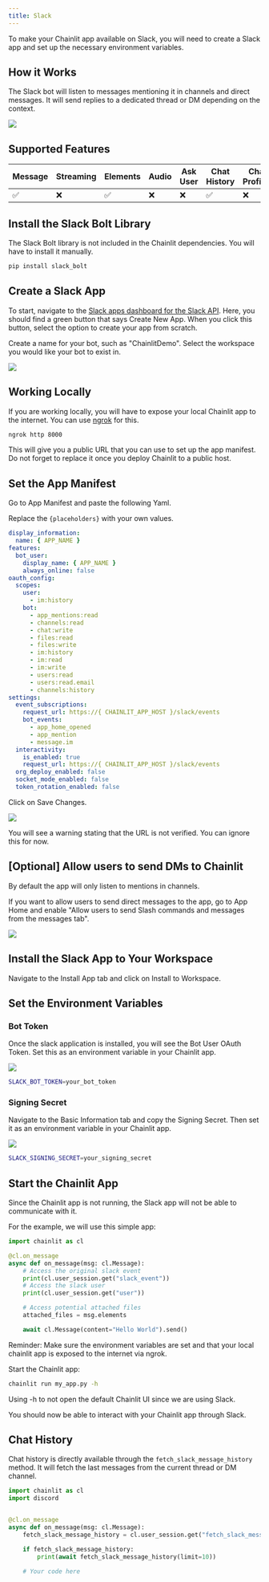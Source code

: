 ```yaml
---
title: Slack
---
```


To make your Chainlit app available on Slack, you will need to create a Slack app and set up the necessary environment variables.

## How it Works

The Slack bot will listen to messages mentioning it in channels and direct messages.
It will send replies to a dedicated thread or DM depending on the context.

<Frame caption="Preview">
  <img src="/images/slack/demo.gif" />
</Frame>

## Supported Features

| Message | Streaming | Elements | Audio | Ask User | Chat History | Chat Profiles | Feedback |
| ------- | --------- | -------- | ----- | -------- | ------------ | ------------- | -------- |
| ✅      | ❌        | ✅       | ❌    | ❌       | ✅           | ❌            | ✅       |

## Install the Slack Bolt Library

The Slack Bolt library is not included in the Chainlit dependencies. You will have to install it manually.

```bash
pip install slack_bolt
```

## Create a Slack App

To start, navigate to the [Slack apps dashboard for the Slack API](https://api.slack.com/apps). Here, you should find a green button that says Create New App. When you click this button, select the option to create your app from scratch.

Create a name for your bot, such as "ChainlitDemo". Select the workspace you would like your bot to exist in.

<Frame caption="Create a Slack App">
  <img src="/images/slack/create-app.png" />
</Frame>

## Working Locally

If you are working locally, you will have to expose your local Chainlit app to the internet. You can use [ngrok](https://ngrok.com/) for this.

```bash
ngrok http 8000
```

This will give you a public URL that you can use to set up the app manifest. Do not forget to replace it once you deploy Chainlit to a public host.

## Set the App Manifest

Go to App Manifest and paste the following Yaml.

<Note>Replace the `{placeholders}` with your own values.</Note>

```yaml
display_information:
  name: { APP_NAME }
features:
  bot_user:
    display_name: { APP_NAME }
    always_online: false
oauth_config:
  scopes:
    user:
      - im:history
    bot:
      - app_mentions:read
      - channels:read
      - chat:write
      - files:read
      - files:write
      - im:history
      - im:read
      - im:write
      - users:read
      - users:read.email
      - channels:history
settings:
  event_subscriptions:
    request_url: https://{ CHAINLIT_APP_HOST }/slack/events
    bot_events:
      - app_home_opened
      - app_mention
      - message.im
  interactivity:
    is_enabled: true
    request_url: https://{ CHAINLIT_APP_HOST }/slack/events
  org_deploy_enabled: false
  socket_mode_enabled: false
  token_rotation_enabled: false
```

Click on Save Changes.

<Frame caption="Set the App Manifest">
  <img src="/images/slack/app-manifest.png" />
</Frame>

You will see a warning stating that the URL is not verified. You can ignore this for now.

## [Optional] Allow users to send DMs to Chainlit

By default the app will only listen to mentions in channels.

If you want to allow users to send direct messages to the app, go to App Home and enable "Allow users to send Slash commands and messages from the messages tab".

<Frame caption="Allow DMs">
  <img src="/images/slack/allow-dm.png" />
</Frame>

## Install the Slack App to Your Workspace

Navigate to the Install App tab and click on Install to Workspace.

## Set the Environment Variables

### Bot Token

Once the slack application is installed, you will see the Bot User OAuth Token. Set this as an environment variable in your Chainlit app.

<Frame caption="Copy the Bot Token">
  <img src="/images/slack/bot-token.png" />
</Frame>

```bash
SLACK_BOT_TOKEN=your_bot_token
```

### Signing Secret

Navigate to the Basic Information tab and copy the Signing Secret. Then set it as an environment variable in your Chainlit app.

<Frame caption="Copy the Signing Secret">
  <img src="/images/slack/signing-secret.png" />
</Frame>

```bash
SLACK_SIGNING_SECRET=your_signing_secret
```

## Start the Chainlit App

Since the Chainlit app is not running, the Slack app will not be able to communicate with it.

For the example, we will use this simple app:

```python
import chainlit as cl

@cl.on_message
async def on_message(msg: cl.Message):
    # Access the original slack event
    print(cl.user_session.get("slack_event"))
    # Access the slack user
    print(cl.user_session.get("user"))

    # Access potential attached files
    attached_files = msg.elements

    await cl.Message(content="Hello World").send()
```

<Note>
  Reminder: Make sure the environment variables are set and that your local
  chainlit app is exposed to the internet via ngrok.
</Note>

Start the Chainlit app:

```bash
chainlit run my_app.py -h
```

<Note>
  Using -h to not open the default Chainlit UI since we are using Slack.
</Note>

You should now be able to interact with your Chainlit app through Slack.

## Chat History

Chat history is directly available through the `fetch_slack_message_history` method.
It will fetch the last messages from the current thread or DM channel.

```python
import chainlit as cl
import discord


@cl.on_message
async def on_message(msg: cl.Message):
    fetch_slack_message_history = cl.user_session.get("fetch_slack_message_history")

    if fetch_slack_message_history:
        print(await fetch_slack_message_history(limit=10))

    # Your code here
```
